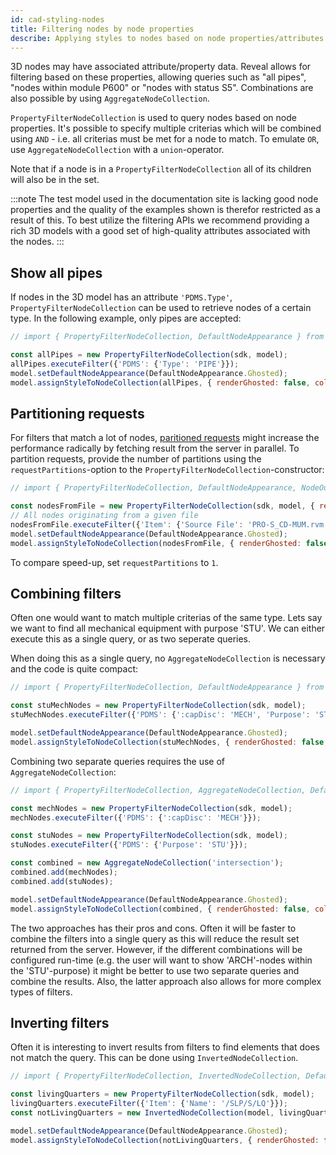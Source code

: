```yaml
---
id: cad-styling-nodes
title: Filtering nodes by node properties
describe: Applying styles to nodes based on node properties/attributes
---
```



3D nodes may have associated attribute/property data. Reveal allows for filtering based on
these properties, allowing queries such as "all pipes", "nodes within module P600" or "nodes
with status S5". Combinations are also possible by using `AggregateNodeCollection`.

`PropertyFilterNodeCollection` is used to query nodes based on node properties. It's possible to specify
multiple criterias which will be combined using `AND` - i.e. all criterias must be met for a node
to match. To emulate `OR`, use `AggregateNodeCollection` with a `union`-operator.

Note that if a node is in a `PropertyFilterNodeCollection` all of its children will also be
in the set.

:::note
The test model used in the documentation site is lacking good node properties and the quality of 
the examples shown is therefor restricted as a result of this. To best utilize the filtering APIs 
we recommend providing a rich 3D models with a good set of high-quality attributes associated with 
the nodes.
:::

<DemoWrapper name="Cognite3DViewerDemo" />

## Show all pipes

If nodes in the 3D model has an attribute `'PDMS.Type'`, `PropertyFilterNodeCollection` can be used to
retrieve nodes of a certain type. In the following example, only pipes are accepted:

```js runnable
// import { PropertyFilterNodeCollection, DefaultNodeAppearance } from '@cognite/reveal';

const allPipes = new PropertyFilterNodeCollection(sdk, model);
allPipes.executeFilter({'PDMS': {'Type': 'PIPE'}});
model.setDefaultNodeAppearance(DefaultNodeAppearance.Ghosted);
model.assignStyleToNodeCollection(allPipes, { renderGhosted: false, color: [40, 200, 20] } );
```

## Partitioning requests

For filters that match a lot of nodes, [paritioned requests](https://docs.cognite.com/api/v1/#section/Parallel-retrieval)
might increase the performance radically by fetching result from the server in parallel.
To partition requests, provide the number of partitions using the `requestPartitions`-option
to the `PropertyFilterNodeCollection`-constructor:

```js runnable
// import { PropertyFilterNodeCollection, DefaultNodeAppearance, NodeOutlineColor } from '@cognite/reveal';

const nodesFromFile = new PropertyFilterNodeCollection(sdk, model, { requestPartitions: 10 });
// All nodes originating from a given file
nodesFromFile.executeFilter({'Item': {'Source File': 'PRO-S_CD-MUM.rvm'}});
model.setDefaultNodeAppearance(DefaultNodeAppearance.Ghosted);
model.assignStyleToNodeCollection(nodesFromFile, { renderGhosted: false, outlineColor: NodeOutlineColor.Orange } );
```

To compare speed-up, set `requestPartitions` to `1`.

## Combining filters

Often one would want to match multiple criterias of the same type. Lets say we want to find all
mechanical equipment with purpose 'STU'. We can either execute this as a single query, or as two
seperate queries.

When doing this as a single query, no `AggregateNodeCollection` is necessary and the code is quite compact:

```js runnable
// import { PropertyFilterNodeCollection, DefaultNodeAppearance } from '@cognite/reveal';

const stuMechNodes = new PropertyFilterNodeCollection(sdk, model);
stuMechNodes.executeFilter({'PDMS': {':capDisc': 'MECH', 'Purpose': 'STU' }});

model.setDefaultNodeAppearance(DefaultNodeAppearance.Ghosted);
model.assignStyleToNodeCollection(stuMechNodes, { renderGhosted: false, color: [40, 200, 20] } );
```

Combining two separate queries requires the use of `AggregateNodeCollection`:

```js runnable
// import { PropertyFilterNodeCollection, AggregateNodeCollection, DefaultNodeAppearance } from '@cognite/reveal';

const mechNodes = new PropertyFilterNodeCollection(sdk, model);
mechNodes.executeFilter({'PDMS': {':capDisc': 'MECH'}});

const stuNodes = new PropertyFilterNodeCollection(sdk, model);
stuNodes.executeFilter({'PDMS': {'Purpose': 'STU'}});

const combined = new AggregateNodeCollection('intersection');
combined.add(mechNodes);
combined.add(stuNodes);

model.setDefaultNodeAppearance(DefaultNodeAppearance.Ghosted);
model.assignStyleToNodeCollection(combined, { renderGhosted: false, color: [40, 200, 20] } );
```

The two approaches has their pros and cons. Often it will be faster to combine the
filters into a single query as this will reduce the result set returned from the
server. However, if the different combinations will be configured run-time (e.g.
the user will want to show 'ARCH'-nodes within the 'STU'-purpose) it might
be better to use two separate queries and combine the results. Also, the latter
approach also allows for more complex types of filters.

## Inverting filters

Often it is interesting to invert results from filters to find elements that does not match the query. This
can be done using `InvertedNodeCollection`.

```js runnable
// import { PropertyFilterNodeCollection, InvertedNodeCollection, DefaultNodeAppearance } from '@cognite/reveal';

const livingQuarters = new PropertyFilterNodeCollection(sdk, model);
livingQuarters.executeFilter({'Item': {'Name': '/SLP/S/LQ'}});
const notLivingQuarters = new InvertedNodeCollection(model, livingQuarters);

model.setDefaultNodeAppearance(DefaultNodeAppearance.Ghosted);
model.assignStyleToNodeCollection(notLivingQuarters, { renderGhosted: false } );
```
